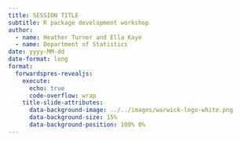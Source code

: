 ```yaml
---
title: SESSION TITLE
subtitle: R package development workshop
author: 
  - name: Heather Turner and Ella Kaye
  - name: Department of Statistics
date: yyyy-MM-dd
date-format: long
format: 
  forwardspres-revealjs:
    execute:
      echo: true
      code-overflow: wrap
    title-slide-attributes: 
      data-background-image: ../../images/warwick-logo-white.png
      data-background-size: 15%
      data-background-position: 100% 0%
---
```


